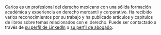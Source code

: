 Carlos es un profesional del derecho mexicano con una sólida formación académica y experiencia en derecho mercantil y corporativo. Ha recibido varios reconocimientos por su trabajo y ha publicado artículos y capítulos de libros sobre temas relacionados con el derecho. Puede ser contactado a través de [su perfil de LinkedIn](https://www.linkedin.com) o [su perfil de abogado](https://www.abogados.mx).